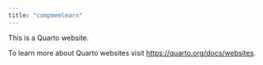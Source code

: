 ```yaml
---
title: "compmemlearn"
---
```


This is a Quarto website.

To learn more about Quarto websites visit <https://quarto.org/docs/websites>.
